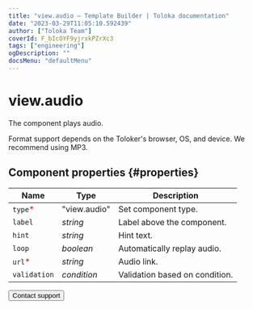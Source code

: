 ```yaml
---
title: "view.audio — Template Builder | Toloka documentation"
date: "2023-03-29T11:05:10.592439"
author: ["Toloka Team"]
coverId: F_bIcOYF9yjrxkPZrXc3
tags: ["engineering"]
ogDescription: ""
docsMenu: "defaultMenu"
---
```


# view.audio

The component plays audio.

Format support depends on the Toloker's browser, OS, and device. We recommend using MP3.

## Component properties {#properties}

**Name** | **Type** | **Description**
----- | ----- | -----
`type`<span style="color: red">\*</span> | "view.audio" | Set component type.
`label` | _string_ | Label above the component.
`hint` | _string_ | Hint text.
`loop` | _boolean_ | Automatically replay audio.
`url`<span style="color: red">\*</span> | _string_ | Audio link.
`validation` | _condition_ | Validation based on condition.

<Button themeColor="light" view="default" size="l" type="link" url="/docs/guide/troubleshooting/support?form-source=template-builder-reference-view-audio">Contact support</Button>